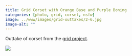 ```yaml
---
title: Grid Corset with Orange Base and Purple Boning
categories: [photo, grid, corset, nsfw]
image: ../www/images/grid-outtakes/2-6.jpg
image-alt: ""
---
```


Outtake of corset from the [grid project](/posts/2025-01-27_grid-project.html).

![](../www/images/grid-outtakes/2-6.jpg)

